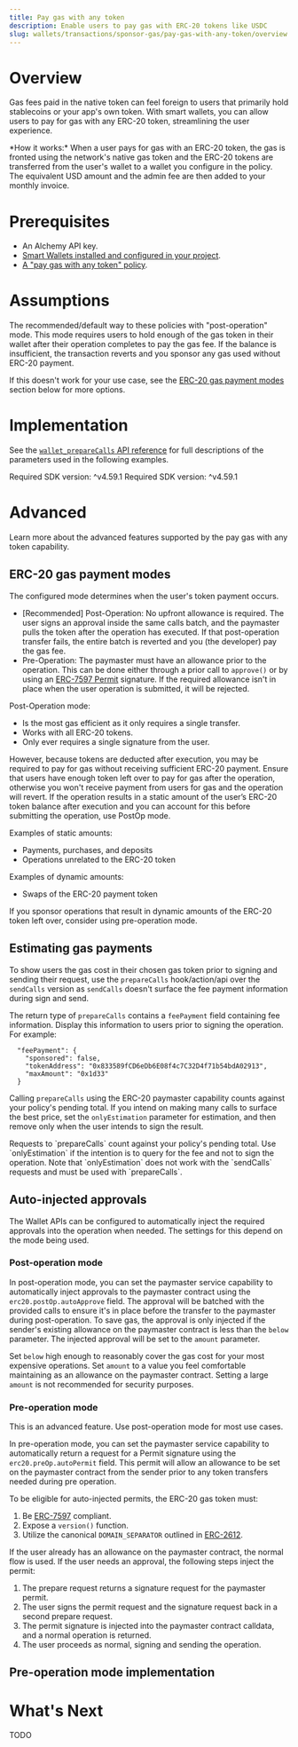 ```yaml
---
title: Pay gas with any token
description: Enable users to pay gas with ERC-20 tokens like USDC
slug: wallets/transactions/sponsor-gas/pay-gas-with-any-token/overview
---
```


# Overview

Gas fees paid in the native token can feel foreign to users that primarily hold stablecoins or your app's own token.
With smart wallets, you can allow users to pay for gas with any ERC-20 token, streamlining the user experience.

<Tip>
  *How it works:* When a user pays for gas with an ERC-20 token, the gas is
  fronted using the network's native gas token and the ERC-20 tokens are
  transferred from the user's wallet to a wallet you configure in the policy.
  The equivalent USD amount and the admin fee are then added to your monthly
  invoice.
</Tip>

# Prerequisites

- An Alchemy API key.
- [Smart Wallets installed and configured in your project](/docs/wallets/pages/react/setup.mdx).
- [A "pay gas with any token" policy](https://dashboard.alchemy.com/gas-manager/policy/create).

# Assumptions

The recommended/default way to these policies with "post-operation" mode. This mode requires users to hold enough of the gas token in their wallet after their operation completes to pay the gas fee. If the balance is insufficient, the transaction reverts and you sponsor any gas used without ERC-20 payment.

If this doesn't work for your use case, see the [ERC-20 gas payment modes](#erc-20-gas-payment-modes) section below for more options.

# Implementation

See the [`wallet_prepareCalls` API reference](/docs/wallets/api/smart-wallets/wallet-api-endpoints/wallet-api-endpoints/wallet-prepare-calls) for full descriptions of
the parameters used in the following examples.

<Tabs>
  <Tab title="React">
    <Info>Required SDK version: ^v4.59.1</Info>
    <Markdown src="react.mdx" />
  </Tab>
  <Tab title="Typescript">
    <Info>Required SDK version: ^v4.59.1</Info>
    <Markdown src="client.mdx" />
  </Tab>
  <Tab title="API">
    <Markdown src="api-postop.mdx" />
  </Tab>
</Tabs>

# Advanced

Learn more about the advanced features supported by the pay gas with any token capability.

## ERC-20 gas payment modes

The configured mode determines when the user's token payment occurs.

- [Recommended] Post-Operation: No upfront allowance is required. The user signs an approval inside the same calls batch, and the paymaster pulls the token after the operation has executed. If that post-operation transfer fails, the entire batch is reverted and you (the developer) pay the gas fee.
- Pre-Operation: The paymaster must have an allowance prior to the operation. This can be done either through a prior call to `approve()` or by using an [ERC-7597 Permit](https://eips.ethereum.org/EIPS/eip-7597) signature. If the required allowance isn't in place when the user operation is submitted, it will be rejected.

Post-Operation mode:

- Is the most gas efficient as it only requires a single transfer.
- Works with all ERC-20 tokens.
- Only ever requires a single signature from the user.

However, because tokens are deducted after execution, you may be required to pay for gas without receiving sufficient ERC-20 payment.
Ensure that users have enough token left over to pay for gas after the operation, otherwise you won't receive payment from users for gas and the operation will revert.
If the operation results in a static amount of the user’s ERC-20 token balance after execution and you can account for this before submitting the operation, use PostOp mode.

Examples of static amounts:

- Payments, purchases, and deposits
- Operations unrelated to the ERC-20 token

Examples of dynamic amounts:

- Swaps of the ERC-20 payment token

If you sponsor operations that result in dynamic amounts of the ERC-20 token left over, consider using pre-operation mode.

## Estimating gas payments

To show users the gas cost in their chosen gas token prior to signing and sending their request,
use the `prepareCalls` hook/action/api over the `sendCalls` version
as `sendCalls` doesn't surface the fee payment information during sign and send.

The return type of `prepareCalls` contains a `feePayment` field containing fee information. Display this information to users prior to signing the operation. For example:

```
  "feePayment": {
    "sponsored": false,
    "tokenAddress": "0x833589fCD6eDb6E08f4c7C32D4f71b54bdA02913",
    "maxAmount": "0x1d33"
  }
```

Calling `prepareCalls` using the ERC-20 paymaster capability counts against your policy's pending total. If you intend on making many
calls to surface the best price, set the `onlyEstimation` parameter for estimation, and then remove only when the user intends to sign the result.

<Warning>
  Requests to `prepareCalls` count against your policy's pending total. Use
  `onlyEstimation` if the intention is to query for the fee and not to sign the
  operation. Note that `onlyEstimation` does not work with the `sendCalls`
  requests and must be used with `prepareCalls`.
</Warning>

## Auto-injected approvals

The Wallet APIs can be configured to automatically inject the required approvals into the operation when needed. The settings for this depend on the mode being used.

### Post-operation mode

In post-operation mode, you can set the paymaster service capability to automatically inject approvals to the paymaster contract using the `erc20.postOp.autoApprove` field.
The approval will be batched with the provided calls to ensure it's in place before the transfer to the paymaster during post-operation.
To save gas, the approval is only injected if the sender's existing allowance on the paymaster contract is less than the `below` parameter. The injected approval will be set to
the `amount` parameter.

Set `below` high enough to reasonably cover the gas cost for your most expensive operations. Set `amount` to a value
you feel comfortable maintaining as an allowance on the paymaster contract. Setting a large `amount` is not recommended for security purposes.

### Pre-operation mode

<Note>
  This is an advanced feature. Use post-operation mode for most use cases.
</Note>

In pre-operation mode, you can set the paymaster service capability to automatically return a request for a Permit signature using the `erc20.preOp.autoPermit` field.
This permit will allow an allowance to be set on the paymaster contract from the sender prior to any token transfers needed during pre operation.

To be eligible for auto-injected permits, the ERC-20 gas token must:

1. Be [ERC-7597](https://eips.ethereum.org/EIPS/eip-7597) compliant.
2. Expose a `version()` function.
3. Utilize the canonical `DOMAIN_SEPARATOR` outlined in [ERC-2612](https://eips.ethereum.org/EIPS/eip-2612).

If the user already has an allowance on the paymaster contract, the normal flow is used. If the user needs an
approval, the following steps inject the permit:

1. The prepare request returns a signature request for the paymaster permit.
2. The user signs the permit request and the signature request back in a second prepare request.
3. The permit signature is injected into the paymaster contract calldata, and a normal operation is returned.
4. The user proceeds as normal, signing and sending the operation.

## Pre-operation mode implementation

<Markdown src="api-preop.mdx" />

# What's Next

TODO
